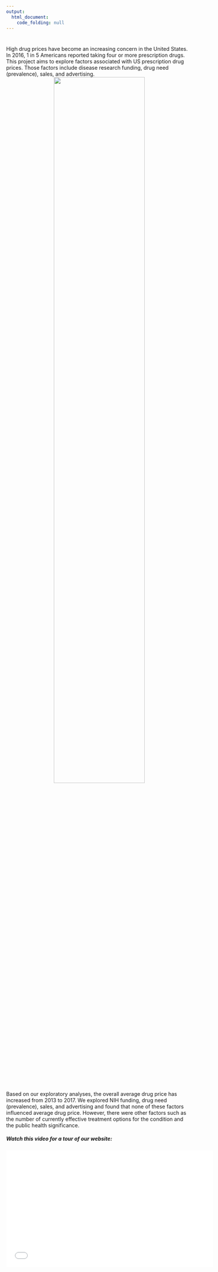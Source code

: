 ```yaml
---
output:
  html_document: 
    code_folding: null
---
```

#
#
#
High drug prices have become an increasing concern in the United States.
In 2016, 1 in 5 Americans reported taking four or more prescription drugs. This project aims to explore factors associated with US prescription drug prices. Those factors include disease research funding, drug need (prevalence), sales, and advertising.
<div style="text-align:center"><img src ="images/trend.png" style="width:70%" /></div>

Based on our exploratory analyses, the overall average drug price has increased from 2013 to 2017. We explored NIH funding,  drug need (prevalence), sales, and advertising and found that none of these factors influenced average drug price.  However, there were other factors such as the number of currently effective treatment options for the condition and the public health significance.

##### Watch this video for a tour of our website:  
<iframe width="560" height="315" src="..." frameborder="0" allowfullscreen></iframe>

